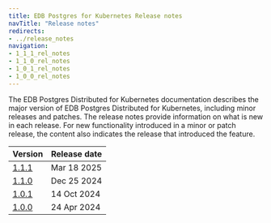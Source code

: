 ```yaml
---
title: EDB Postgres for Kubernetes Release notes
navTitle: "Release notes"
redirects:
- ../release_notes
navigation:
- 1_1_1_rel_notes
- 1_1_0_rel_notes
- 1_0_1_rel_notes
- 1_0_0_rel_notes
---
```


The EDB Postgres Distributed for Kubernetes documentation describes the major version of EDB Postgres Distributed for Kubernetes, including minor releases and patches. The release notes provide information on what is new in each release. For new functionality introduced in a minor or patch release, the content also indicates the release that introduced the feature.

|          Version           | Release date |
| -------------------------- | ------------ |
| [1.1.1](1_1_1_rel_notes)   | Mar 18 2025  |
| [1.1.0](1_1_0_rel_notes)   | Dec 25 2024  |
| [1.0.1](1_0_1_rel_notes)   | 14 Oct 2024  |
| [1.0.0](1_0_0_rel_notes)   | 24 Apr 2024  |


